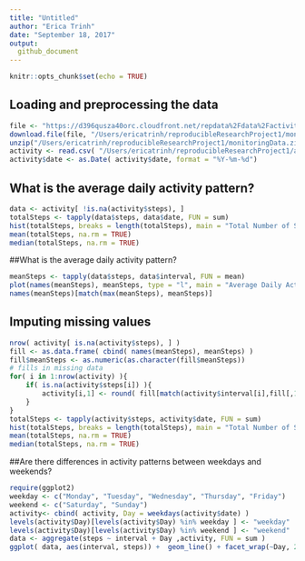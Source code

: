 ```yaml
---
title: "Untitled"
author: "Erica Trinh"
date: "September 18, 2017"
output: 
  github_document
---
```


```r
knitr::opts_chunk$set(echo = TRUE)
```

## Loading and preprocessing the data

```r
file <- "https://d396qusza40orc.cloudfront.net/repdata%2Fdata%2Factivity.zip"
download.file(file, "/Users/ericatrinh/reproducibleResearchProject1/monitoringData.zip", method="curl")
unzip("/Users/ericatrinh/reproducibleResearchProject1/monitoringData.zip")
activity <- read.csv( "/Users/ericatrinh/reproducibleResearchProject1/activity.csv", header = TRUE)
activity$date <- as.Date( activity$date, format = "%Y-%m-%d") 

```

## What is the average daily activity pattern?


```r
data <- activity[ !is.na(activity$steps), ]
totalSteps <- tapply(data$steps, data$date, FUN = sum)
hist(totalSteps, breaks = length(totalSteps), main = "Total Number of Steps", xlab = "Total Steps")
mean(totalSteps, na.rm = TRUE) 
median(totalSteps, na.rm = TRUE)
```

##What is the average daily activity pattern?
```r
meanSteps <- tapply(data$steps, data$interval, FUN = mean)
plot(names(meanSteps), meanSteps, type = "l", main = "Average Daily Activity", xlab = "interval" , ylab = "Average Steps" )
names(meanSteps)[match(max(meanSteps), meanSteps)]
```


## Imputing missing values
```r
nrow( activity[ is.na(activity$steps), ] )
fill <- as.data.frame( cbind( names(meanSteps), meanSteps) )
fill$meanSteps <- as.numeric(as.character(fill$meanSteps))
# fills in missing data
for( i in 1:nrow(activity) ){
    if( is.na(activity$steps[i]) ){
        activity[i,1] <- round( fill[match(activity$interval[i],fill[,1]),2] )
    }
}
totalSteps <- tapply(activity$steps, activity$date, FUN = sum)
hist(totalSteps, breaks = length(totalSteps), main = "Total Number of Steps", xlab = "Total Steps")
mean(totalSteps, na.rm = TRUE) 
median(totalSteps, na.rm = TRUE)

```

##Are there differences in activity patterns between weekdays and weekends?
```r
require(ggplot2)
weekday <- c("Monday", "Tuesday", "Wednesday", "Thursday", "Friday")
weekend <- c("Saturday", "Sunday")
activity<- cbind( activity, Day = weekdays(activity$date) )
levels(activity$Day)[levels(activity$Day) %in% weekday ] <- "weekday"
levels(activity$Day)[levels(activity$Day) %in% weekend ] <- "weekend"
data <- aggregate(steps ~ interval + Day ,activity, FUN = sum )
ggplot( data, aes(interval, steps)) +  geom_line() + facet_wrap(~Day, 2)

```
